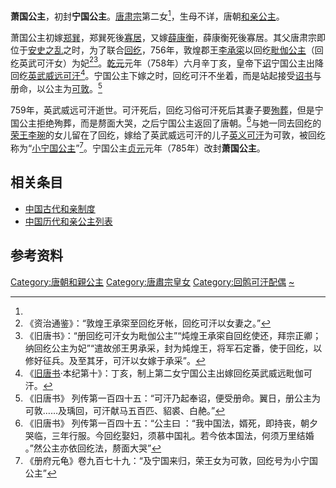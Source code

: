 {{東亞女性歷史人物
| 名稱=蕭國公主
| 身份=[[唐朝|唐朝]]公主
| 畫像=
| 說明=
| 姓=李
| 名=
| 封爵=[[公主|公主]]
| 位號=
| 封號=宁国公主、蕭國公主
| 出生年=720年代
| 逝世年=
| 諡號=
| 墳墓=
| 父親=[[唐肃宗|唐肃宗]]
| 同胞兄弟=
| 母親=
|}}
'''萧国公主'''，初封'''宁国公主'''。[[唐肃宗|唐肃宗]]第二女<ref name="a1"/>，生母不详，唐朝[[和亲公主|和亲公主]]。

萧国公主初嫁[[郑巽|郑巽]]，郑巽死後[[寡居|寡居]]，又嫁[[薛康衡|薛康衡]]，薛康衡死後寡居。其父唐肃宗即位于[[安史之乱|安史之乱]]之时，为了联合[[回纥|回纥]]，756年，敦煌郡王[[李承寀|李承寀]]以回纥[[毗伽公主|毗伽公主]]（回纥英武可汗女）为妃<ref>《资治通鉴》：“敦煌王承寀至回纥牙帐，回纥可汗以女妻之。”</ref><ref>《旧唐书》：“册回纥可汗女为毗伽公主”“炖煌王承寀自回纥使还，拜宗正卿；纳回纥公主为妃”“遣故邠王男承采，封为炖煌王，将军石定番，使于回纥，以修好征兵。及至其牙，可汗以女嫁于承采”。</ref>。[[乾元_(唐朝)|乾元]]元年（758年）六月辛丁亥，皇帝下[[诏|诏]]宁国公主出降回纥[[英武威远可汗|英武威远可汗]]<ref name="a1">《[[旧唐书|旧唐书]]·本纪第十》：丁亥，制上第二女宁国公主出嫁回纥英武威远毗伽可汗。</ref>。宁国公主下嫁之时，回纥可汗不坐着，而是站起接受[[诏书|诏书]]与册命，以公主为[[可敦|可敦]]。<ref>《旧唐书》 列传第一百四十五：“可汗乃起奉诏，便受册命。翼日，册公主为可敦……及瑀回，可汗献马五百匹、貂裘、白赩。”</ref>

759年，英武威远可汗逝世。可汗死后，回纥习俗可汗死后其妻子要[[殉葬|殉葬]]，但是宁国公主拒绝殉葬，而是剺面大哭，之后宁国公主返回了唐朝。<ref>《旧唐书》 列传第一百四十五：“公主曰 ：“我中国法，婿死，即持丧，朝夕哭临，三年行服。今回纥娶妇，须慕中国礼。若今依本国法，何须万里结婚 。”然公主亦依回纥法，剺面大哭”</ref>与她一同去回纥的[[荣王|荣王]][[李琬_(唐朝)|李琬]]的女儿留在了回纥，嫁给了英武威远可汗的儿子[[英义可汗|英义可汗]]为可敦，被回纥称为“[[小宁国公主|小宁国公主]]”<ref>《册府元龟》卷九百七十九：“及宁国来归，荣王女为可敦，回纥号为小宁国公主”</ref>。宁国公主[[貞元_(唐朝)|贞元]]元年（785年）改封'''萧国公主'''。

== 相关条目 ==
* [[中国古代和亲制度|中国古代和亲制度]]
*[[中国历代和亲公主列表|中国历代和亲公主列表]]

== 参考资料 ==
{{Reflist|2}}
{{唐肃宗皇室}}
[[Category:唐朝和親公主|Category:唐朝和親公主]]
[[Category:唐肅宗皇女|Category:唐肅宗皇女]]
[[Category:回鹘可汗配偶|Category:回鹘可汗配偶]]
[[Category:李姓|~]]